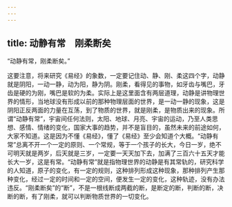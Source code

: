 ```yaml
---
---
---
```

title: 动静有常　刚柔断矣
---




“动静有常，刚柔断矣。”

这要注意，将来研究《易经》的象数，一定要记住动、静、刚、柔这四个字，动静就是阴阳，一动一静，动为阳，静为阴。刚柔，看得见的事物，如牙齿与嘴巴，牙齿是硬的为刚，嘴巴是软的为柔。实际上是这里面含有两层道理，动静是讲物理世界的情形，当地球没有形成以前的那种物理层面的世界，是一动一静的现象，这是阴阳正反两面的力量在互荡，到了物质的世界，就是刚柔，是物质出来的现象。所谓“动静有常”，宇宙间任何法则，太阳、地球、月亮、宇宙的运动，乃至人类思想、感情、情绪的变化，国家大事的趋势，并不是盲目的，虽然未来的前途如何，大家不知道。这是因为不懂《易经》，懂了《易经》至少会知道个大概。“动静有常”总离不开一个一定的原则、一个常规，等于一个孩子的长大，今日一岁，绝不可明天就是两岁，后天就是三岁，一定要一天天加下去，加满了三百六十五天才能长大一岁，这是有常。“动静有常”就是指物理世界的动静是有其常轨的，研究科学的人知道，原子的变化，有一定的规则，这种排列形成这种现象，那种排列产生那种变化，经过一定的时间和一定的空间，便发生一定的变化，这种轨迹，没有办法违反。“刚柔断矣”的“断”，不是一根线断成两截的断，是断定的断，判断的断，决断的断，有了刚柔，就可以判断物质世界的一切变化。